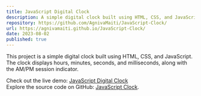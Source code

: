 ```yaml
---
title: JavaScript Digital Clock
description: A simple digital clock built using HTML, CSS, and JavaScript that displays time with an AM/PM indicator.
repository: https://github.com/AgnivaMaiti/JavaScript-Clock/
url: https://agnivamaiti.github.io/JavaScript-Clock/
date: 2023-08-02
published: true
---
```


This project is a simple digital clock built using HTML, CSS, and JavaScript. The clock displays hours, minutes, seconds, and milliseconds, along with the AM/PM session indicator.

Check out the live demo: [JavaScript Digital Clock](https://agnivamaiti.github.io/JavaScript-Clock/)  
Explore the source code on GitHub: [JavaScript Clock](https://github.com/AgnivaMaiti/JavaScript-Clock/).
